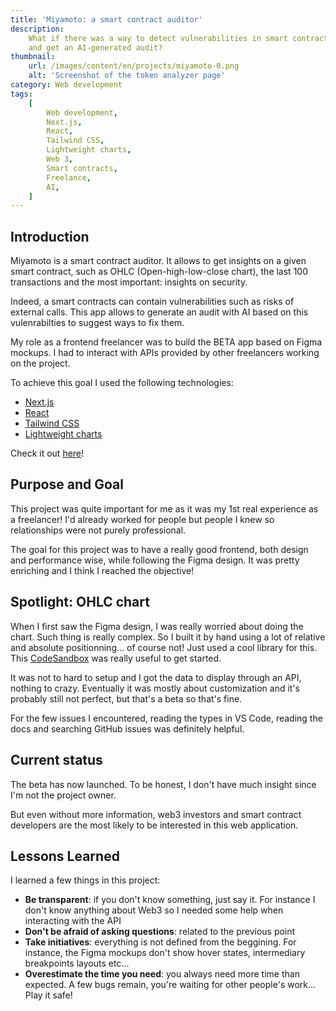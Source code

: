 ```yaml
---
title: 'Miyamoto: a smart contract auditor'
description:
    What if there was a way to detect vulnerabilities in smart contracts (Web3)
    and get an AI-generated audit?
thumbnail:
    url: /images/content/en/projects/miyamoto-0.png
    alt: 'Screenshot of the token analyzer page'
category: Web development
tags:
    [
        Web development,
        Next.js,
        React,
        Tailwind CSS,
        Lightweight charts,
        Web 3,
        Smart contracts,
        Freelance,
        AI,
    ]
---
```


## Introduction

Miyamoto is a smart contract auditor. It allows to get insights on a given smart
contract, such as OHLC (Open-high-low-close chart), the last 100 transactions
and the most important: insights on security.

Indeed, a smart contracts can contain vulnerabilities such as risks of external
calls. This app allows to generate an audit with AI based on this vulenrabilties
to suggest ways to fix them.

My role as a frontend freelancer was to build the BETA app based on Figma
mockups. I had to interact with APIs provided by other freelancers working on
the project.

To achieve this goal I used the following technologies:

-   [Next.js](https://nextjs.org/)
-   [React](https://react.dev/)
-   [Tailwind CSS](https://tailwindcss.com)
-   [Lightweight charts](https://tradingview.github.io/lightweight-charts/)

Check it out [here](https://app.miyamotoproject.org/)!

## Purpose and Goal

This project was quite important for me as it was my 1st real experience as a
freelancer! I'd already worked for people but people I knew so relationships
were not purely professional.

The goal for this project was to have a really good frontend, both design and
performance wise, while following the Figma design. It was pretty enriching and
I think I reached the objective!

## Spotlight: OHLC chart

When I first saw the Figma design, I was really worried about doing the chart.
Such thing is really complex. So I built it by hand using a lot of relative and
absolute positionning... of course not! Just used a cool library for this. This
[CodeSandbox](https://codesandbox.io/s/tradingview-lightweight-candlestick-x7fxrq?file=/src/index.js)
was really useful to get started.

It was not to hard to setup and I got the data to display through an API,
nothing to crazy. Eventually it was mostly about customization and it's probably
still not perfect, but that's a beta so that's fine.

For the few issues I encountered, reading the types in VS Code, reading the docs
and searching GitHub issues was definitely helpful.

## Current status

The beta has now launched. To be honest, I don't have much insight since I'm not
the project owner.

But even without more information, web3 investors and smart contract developers
are the most likely to be interested in this web application.

## Lessons Learned

I learned a few things in this project:

-   **Be transparent**: if you don't know something, just say it. For instance I
    don't know anything about Web3 so I needed some help when interacting with
    the API
-   **Don't be afraid of asking questions**: related to the previous point
-   **Take initiatives**: everything is not defined from the beggining. For
    instance, the Figma mockups don't show hover states, intermediary
    breakpoints layouts etc...
-   **Overestimate the time you need**: you always need more time than expected.
    A few bugs remain, you're waiting for other people's work... Play it safe!
